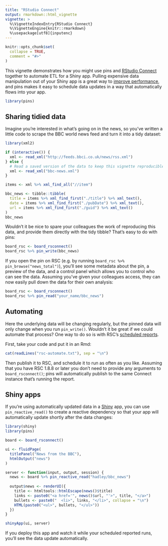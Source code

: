 ```yaml
---
title: "RStudio Connect"
output: rmarkdown::html_vignette
vignette: >
  %\VignetteIndexEntry{RStudio Connect}
  %\VignetteEngine{knitr::rmarkdown}
  %\usepackage[utf8]{inputenc}
---
```


```r
knitr::opts_chunk$set(
  collapse = TRUE,
  comment = "#>"
)
```

This vignette demonstrates how you might use pins and [RStudio Connect](https://www.rstudio.com/products/connect/) together to automate ETL for a Shiny app.
Pulling expensive data manipulation out of your Shiny app is a great way to [improve performance](https://mastering-shiny.org/performance.html#schedule-data-munging), and pins makes it easy to schedule data updates in a way that automatically flows into your app.

```r
library(pins)
```

## Sharing tidied data

Imagine you're interested in what's going on in the news, so you've written a little code to scrape the BBC world news feed and turn it into a tidy dataset:

```r
library(xml2)

if (interactive()) {
  xml <- read_xml("http://feeds.bbci.co.uk/news/rss.xml")  
} else {
  # Read a saved version of the data to keep this vignette reproducible
  xml <- read_xml("bbc-news.xml")  
}

items <- xml %>% xml_find_all("//item")

bbc_news <- tibble::tibble(
  title = items %>% xml_find_first("./title") %>% xml_text(),
  date = items %>% xml_find_first("./pubDate") %>% xml_text(),
  url = items %>% xml_find_first("./guid") %>% xml_text()
)
bbc_news
```

Wouldn't it be nice to spare your colleagues the work of reproducing this data, and provide them directly with the tidy tibble?
That's easy to do with pins:

```r
board_rsc <- board_rsconnect()
board_rsc %>% pin_write(bbc_news)
```

If you open the pin on RSC (e.g. by running `board_rsc %>% pin_browse("news_total")`), you'll see some metadata about the pin, a preview of the data, and a control panel which allows you to control who can see the data.
Assuming you've given your colleagues access, they can now easily pull down the data for their own analysis:

```r
board_rsc <- board_rsconnect()
board_rsc %>% pin_read("your_name/bbc_news")
```

## Automating

Here the underlying data will be changing regularly, but the pinned data will only change when you run `pin_write()`.
Wouldn't it be great if we could automate that process?
One way to do so is with RSC's [scheduled reports](https://docs.rstudio.com/connect/user/scheduling/).

First, take your code and put it in an Rmd:

```r
cat(readLines("rsc-automate.txt"), sep = "\n")
```

Then publish it to RSC, and schedule it to run as often as you like.
Assuming that you have RSC 1.8.8 or later you don't need to provide any arguments to `board_rsconnect()`; pins will automatically publish to the same Connect instance that's running the report.

## Shiny apps

If you're using automatically updated data in a [Shiny](http://shiny.rstudio.com) app, you can use `pin_reactive_read()` to create a reactive dependency so that your app will automatically update shortly after the data changes:

```r
library(shiny)
library(pins)

board <- board_rsconnect()

ui <- fluidPage(
  titlePanel("News from the BBC"),
  htmlOutput("news")
)

server <- function(input, output, session) {
  news <- board %>% pin_reactive_read("hadley/bbc_news")
  
  output$news <- renderUI({
    title <- htmltools::htmlEscape(news()$title)
    links <- paste0("<a href='", news()$url, "'>", title, "</a>")
    bullets <- paste0("  <li>", links, "</li>", collapse = "\n")
    HTML(paste0("<ul>", bullets, "</ul>"))
  })
}

shinyApp(ui, server)
```

If you deploy this app and watch it while your scheduled reported runs, you'll see the data update automatically.
